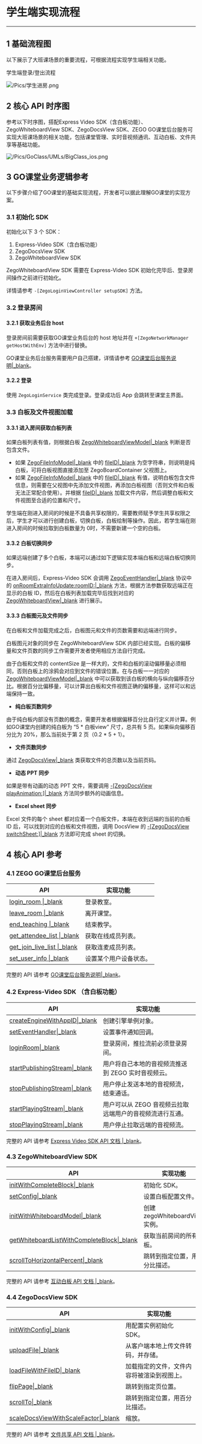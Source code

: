 <style>
table th:nth-of-type(1) { min-width: 120px; width: 30%; }
table th:nth-of-type(2) { min-width: 120px; width: 70%; }
table {width: 100%;}
</style>

# 学生端实现流程
---
## 1 基础流程图
以下展示了大班课场景的重要流程，可根据流程实现学生端相关功能。

学生端登录/登出流程

![/Pics/学生进房.png](/Pics/学生进房.png)

## 2 核心 API 时序图
参考以下时序图，搭配Express Video SDK（含白板功能）、ZegoWhiteboardView SDK、ZegoDocsView SDK、ZEGO GO课堂后台服务可实现大班课场景的相关功能，包括课堂管理、实时音视频通讯、互动白板、文件共享等基础功能。  
  
![/Pics/GoClass/UMLs/BigClass_ios.png](/Pics/GoClass/UMLs/BigClass_ios.png)

## 3 GO课堂业务逻辑参考
以下步骤介绍了GO课堂的基础实现流程，开发者可以据此理解GO课堂的实现方案。
### 3.1 初始化 SDK
初始化以下 3 个 SDK：
1. Express-Video SDK（含白板功能）
2. ZegoDocsView SDK
3. ZegoWhiteboardView SDK

<div class="mk-warning">

ZegoWhiteboardView SDK 需要在 Express-Video SDK  初始化完毕后、登录房间操作之前进行初始化。
</div>

详情请参考 `-[ZegoLoginViewController setupSDK]` 方法。

### 3.2 登录房间

#### 3.2.1 获取业务后台 host
登录房间前需要获取GO课堂业务后台的 host 地址并在 `+[ZegoNetworkManager getHostWithEnv]` 方法中进行替换。

<div class="mk-hint">

GO课堂业务后台服务需要用户自己搭建，详情请参考 [GO课堂后台服务说明\|_blank](#6368)。
</div>



#### 3.2.2 登录
使用 `ZegoLoginService` 类完成登录。登录成功后 App 会跳转至课堂主界面。

### 3.3 白板及文件视图加载
#### 3.3.1 进入房间获取白板列表   
如果白板列表有值，则根据白板 [ZegoWhiteboardViewModel\|_blank](/zh/api?doc=WhiteBoardView_API~objectivec_ios~class~ZegoWhiteboardViewModel) 判断是否包含文件。
- 如果 [ZegoFileInfoModel\|_blank](/zh/api?doc=WhiteBoardView_API~objectivec_ios~class~ZegoFileInfoModel) 中的 [fileID\|_blank](/zh/api?doc=WhiteBoardView_API~objectivec_ios~class~ZegoFileInfoModel#file-id) 为空字符串，则说明是纯白板，可将白板视图直接添加至 ZegoBoardContainer 父视图上。 
-  如果 [ZegoFileInfoModel\|_blank](/zh/api?doc=WhiteBoardView_API~objectivec_ios~class~ZegoFileInfoModel) 中的 [fileID\|_blank](/zh/api?doc=WhiteBoardView_API~objectivec_ios~class~ZegoFileInfoModel#file-id) 有值，说明白板包含文件信息，则需要在父视图中先添加文件视图，再添加白板视图（否则文件和白板无法正常配合使用）。并根据 [fileID\|_blank](/zh/api?doc=WhiteBoardView_API~objectivec_ios~class~ZegoFileInfoModel#file-id) 加载文件内容，然后调整白板和文件视图至合适的位置和尺寸。

<div class='mk-hint'>
学生端在刚进入房间的时候是不具备共享权限的，需要教师赋予学生共享权限之后，学生才可以进行创建白板，切换白板，白板绘制等操作。因此，若学生端在刚进入房间的时候拉取到白板数量为 0时，不需要新建一个空的白板。
</div>


#### 3.3.2 白板切换同步
如果远端创建了多个白板，本端可以通过如下逻辑实现本端白板和远端白板切换同步。

在进入房间后，Express-Video SDK 会调用 [ZegoEventHandler\|_blank](/zh/api?doc=Express_Video_SDK_API~ObjectiveC_ios~protocol~zego-event-handler) 协议中的 [onRoomExtraInfoUpdate:roomID:\|_blank](/zh/api?doc=Express_Video_SDK_API~ObjectiveC_ios~protocol~zego-event-handler#on-room-extra-info-update-room-id) 方法，根据方法参数获取远端正在显示的白板 ID，然后在白板列表加载完毕后找到对应的 [ZegoWhiteboardView\|_blank](/zh/api?doc=WhiteBoardView_API~objectivec_ios~class~ZegoWhiteboardView) 进行展示。

#### 3.3.3 白板图元及文件同步
在白板和文件加载完成之后，白板图元和文件的页数需要和远端进行同步。

白板图元对象的同步在 ZegoWhiteboardView SDK 内部已经实现。白板的偏移量和文件页数的同步工作需要开发者使用相应方法自行完成。

由于白板和文件的 contentSize 是一样大的，文件和白板的滚动偏移量必须相同，否则白板上的涂鸦会对应到文件的错误位置。在与白板一一对应的 [ZegoWhiteboardViewModel\|_blank](/zh/api?doc=WhiteBoardView_API~objectivec_ios~class~ZegoWhiteboardViewModel) 中可以获取到该白板的横向与纵向偏移百分比。根据百分比偏移量，可以计算出白板和文件视图正确的偏移量，这样可以和远端保持一致。

- **纯白板页数同步** 
 
由于纯白板内部没有页数的概念，需要开发者根据偏移百分比自行定义并计算。例如GO课堂内创建的纯白板为 “5 * 白板view” 尺寸，总共有 5 页。如果纵向偏移百分比为 20%，那么当前处于第 2 页（0.2 * 5 + 1）。

- **文件页数同步**

通过 [ZegoDocsView\|_blank](/zh/api?doc=DocsView_API~objectivec_ios~class~ZegoDocsView) 类获取文件的总页数以及当前页码。

- **动态 PPT 同步**  
 
如果是带有动画的动态 PPT 文件，需要调用 [-[ZegoDocsView playAnimation:]\|_blank](/article/api?doc=DocsView_API~objectivec_ios~class~ZegoDocsView#play-animation-animation-info) 方法同步额外的动画信息。

- **Excel sheet 同步**  
  
Excel 文件的每个 sheet 都对应着一个白板文件，本端在收到远端的当前的白板 ID 后，可以找到对应的白板和文件视图，调用 DocsView 的 [-[ZegoDocsView switchSheet:]\|_blank](/article/api?doc=DocsView_API~objectivec_ios~class~ZegoDocsView#switch-sheet-sheet-index) 方法即可完成 sheet 的切换。




## 4 核心 API 参考

### 4.1 ZEGO GO课堂后台服务
 
|API|实现功能|
|-|-|
|[login_room \|_blank](#6359)| 登录教室。|
|[leave_room \|_blank](#6365)|离开课堂。|
|[end_teaching \|_blank](#6366)|结束教学。|
|[get_attendee_list \|_blank](#6360)|获取在线成员列表。|
|[get_join_live_list \|_blank](#6361)|获取连麦成员列表。|
|[set_user_info \|_blank](#6363)|设置某个用户设备状态。|

<div class="mk-hint">
 
完整的 API 请参考 [GO课堂后台服务说明\|_blank](#6368)。  
</div>

### 4.2 Express-Video SDK （含白板功能）

|API|实现功能|
|-|-|
|[createEngineWithAppID\|_blank](/zh/api?doc=Express_Video_SDK_API~ObjectiveC_ios~class~zego-express-engine&jumpType=route#create-engine-with-app-id-app-sign-is-test-env-scenario-event-handler)|创建引擎单例对象。|
|[setEventHandler\|_blank](/zh/api?doc=Express_Video_SDK_API~ObjectiveC_ios~class~zego-express-engine#set-event-handler)|设置事件通知回调。|
|[loginRoom\|_blank](/zh/api?doc=Express_Video_SDK_API~ObjectiveC_ios~class~zego-express-engine#login-room-user)|登录房间，推拉流前必须登录房间。|
|[startPublishingStream\|_blank](/zh/api?doc=Express_Video_SDK_API~ObjectiveC_ios~class~zego-express-engine#start-publishing-stream)|用户将自己本地的音视频流推送到 ZEGO 实时音视频云。|
|[stopPublishingStream\|_blank](/zh/api?doc=Express_Video_SDK_API~ObjectiveC_ios~class~zego-express-engine#stop-publishing-stream)|用户停止发送本地的音视频流，结束通话。|
|[startPlayingStream\|_blank](/zh/api?doc=Express_Video_SDK_API~ObjectiveC_ios~class~zego-express-engine#start-playing-stream-canvas)|用户可以从 ZEGO 音视频云拉取远端用户的音视频流进行互通。|
|[stopPlayingStream\|_blank](/zh/api?doc=Express_Video_SDK_API~ObjectiveC_ios~class~zego-express-engine#stop-playing-stream)|用户停止拉取远端的音视频流。|


<div class="mk-hint">
 
完整的 API 请参考 [Express Video SDK API 文档 \|_blank](/zh/api?doc=Express_Video_SDK_API~objective-c_ios~class)。  
</div>

### 4.3 ZegoWhiteboardView SDK 

|API|实现功能|
|-|-|
|[initWithCompleteBlock\|_blank](/article/api?doc=WhiteBoardView_API~ObjectiveC_ios~class~ZegoWhiteboardManager#init-with-complete-block-complete-block)|初始化 SDK。|
|[setConfig\|_blank](/article/api?doc=WhiteBoardView_API~ObjectiveC_ios~class~ZegoWhiteboardManager#set-config-config)|设置白板配置文件。|
|[initWithWhiteboardModel\|_blank](/article/api?doc=WhiteBoardView_API~ObjectiveC_ios~class~ZegoWhiteboardView#init-with-whiteboard-model-whiteboard-model)|创建 zegoWhiteboardView 实例。|
|[getWhiteboardListWithCompleteBlock\|_blank](/article/api?doc=WhiteBoardView_API~objectivec_ios~class~ZegoWhiteboardManager#get-whiteboard-list-with-complete-block-complete-block)|获取当前房间的所有白板。|
|[scrollToHorizontalPercent\|_blank](/article/api?doc=whiteboardview_API~objectivec_ios~class~ZegoWhiteboardView#scroll-to-horizontal-percent-horizontal-percent-vertical-percent-completion-block)|跳转到指定位置，用百分比描述。|


<div class="mk-hint">
 
完整的 API 请参考 [互动白板 API 文档 \|_blank](/zh/api?doc=WhiteBoardView_API~objective-c_ios~class)。  
</div>

### 4.4 ZegoDocsView SDK 

|API|实现功能|
|-|-|
|[initWithConfig\|_blank](/article/api?doc=DocsView_API~objectivec_ios~class~ZegoDocsViewManager#init-with-config-config-completion-block)| 用配置实例初始化 SDK。|
|[uploadFile\|_blank](/article/api?doc=DocsView_API~objectivec_ios~class~ZegoDocsViewManager#upload-file-file-path-render-type-completion-block)| 从客户端本地上传文件转码，并存储。|
|[loadFileWithFileID\|_blank](/article/api?doc=DocsView_API~objectivec_ios~class~ZegoDocsView#load-file-with-file-id-file-id-auth-key-completion-block)|加载指定的文件，文件内容将被渲染到视图上。|
|[flipPage\|_blank](/article/api?doc=DocsView_API~objectivec_ios~class~ZegoDocsView#flip-page-page-completion-block)| 跳转到指定页位置。|
|[scrollTo\|_blank](/article/api?doc=DocsView_API~objectivec_ios~class~ZegoDocsView#scroll-to-vertical-percent-completion-block)|跳转到指定位置，用百分比描述。|
|[scaleDocsViewWithScaleFactor\|_blank](/article/api?doc=DocsView_API~objectivec_ios~class~ZegoDocsView#scale-docs-view-with-scale-factor-scale-factor-scale-offset-x-scale-offset-y)|缩放。|


<div class="mk-hint">
 
完整的 API 请参考 [文件共享 API 文档 \|_blank](/zh/api?doc=DocsView_API~objective-c_ios~class)。  
</div>
